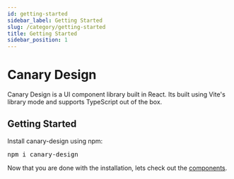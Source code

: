 ```yaml
---
id: getting-started
sidebar_label: Getting Started
slug: /category/getting-started
title: Getting Started
sidebar_position: 1
---
```


# Canary Design

Canary Design is a UI component library built in React. Its built using Vite's library mode and supports TypeScript out of the box.

## Getting Started

Install canary-design using npm:

<pre>npm i canary-design</pre>

Now that you are done with the installation, lets check out the [components](/docs/category/components).

